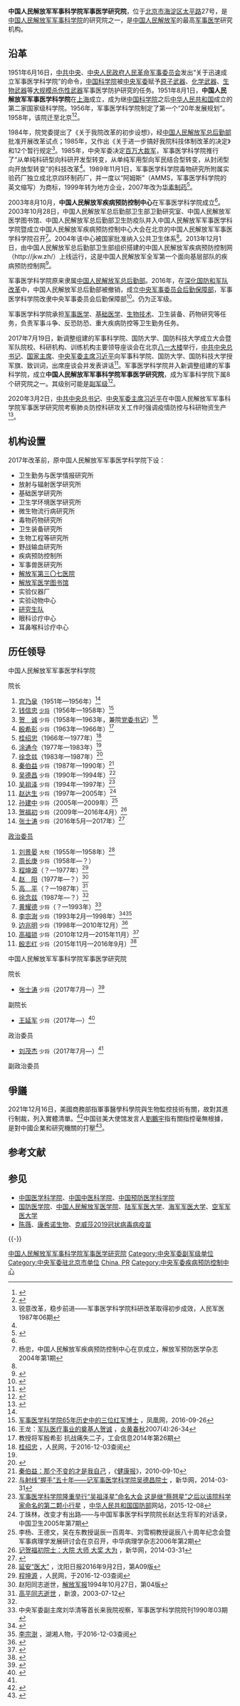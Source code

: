 {{Infobox PRCG|color=darkgreen
|机构名称={{nowrap|中国人民解放军军事科学院}}<br />军事医学研究院
|加挂牌子=中国人民解放军[[疾病预防控制中心|疾病预防控制中心]]
|上级机构=[[中国人民解放军军事科学院|中国人民解放军军事科学院]]
|机构类型=
|军事级别=副军级|nocat
|标志1=China Emblem PLA.svg
|标志1说明=[[中国人民解放军军徽|中国人民解放军军徽]]
|职位1=院长
|人员1=[[张士涛|张士涛]]
|衔级1=[[中国人民解放军少将|少将]]
|职位2=[[政治委员|政治委员]]
|人员2=[[刘茂杰|刘茂杰]]
|衔级2=[[中国人民解放军少将|少将]]
|职位3=
|人员3=
|职位4=
|人员4=
|地址1=[[北京市|北京市]][[海淀区|海淀区]]太平路27号
|image1=Academy of Military Medical Sciences (20210105162327).jpg
|caption1=军事医学研究院本部
|场所2=丰台院
|地址2=[[北京市|北京市]][[丰台区|丰台区]][[东大街_(丰台)|东大街]]20号
|官网={{URL|http://www.bmi.ac.cn}}
|成立时间=2017年
|A={{Flagicon|ROC}} [[國防部軍醫局|國防部軍醫局]]
|a=[[國防醫學院|國防醫學院]]
|B={{Flagicon|PRC}} [[中华人民共和国国家卫生健康委员会|国家卫生健康委员会]]
|b=[[中国医学科学院|中国医学科学院]]
}}

'''中国人民解放军军事科学院军事医学研究院'''，位于[[北京市|北京市]][[海淀区|海淀区]][[太平路_(海淀区)|太平路]]27号，是[[中国人民解放军军事科学院|中国人民解放军军事科学院]]的研究院之一，是[[中国人民解放军|中国人民解放军]]的最高[[军事医学|军事医学]]研究机构。

==沿革==
1951年6月16日，[[中共中央|中共中央]]、[[中央人民政府人民革命军事委员会|中央人民政府人民革命军事委员会]]发出“关于迅速成立军事医学科学院”的命令，[[中国科学院|中国科学院]]被[[中央军委|中央军委]]赋予[[原子武器|原子武器]]、[[化学武器|化学武器]]、[[生物武器|生物武器]]等[[大规模杀伤性武器|大规模杀伤性武器]]军事医学防护研究的任务。1951年8月1日，'''中国人民解放军军事医学科学院'''在[[上海|上海]]成立，成为继[[中国科学院|中国科学院]]之后[[中华人民共和国|中华人民共和国]]成立的第二家国家级科学院。1956年，军事医学科学院制定了第一个“20年发展规划”。1958年，该院迁至北京<ref name=cpc>{{cite web |url= http://cpc.people.com.cn/GB/64093/64387/10830469.html |title=祖国至上—军事医学科学院忠诚履行使命纪实|date=2010-01-24|website=[[中国共产党新闻网|中国共产党新闻网]]|access-date=2016-09-07|archive-date=2018-09-30|archive-url=https://web.archive.org/web/20180930065013/http://cpc.people.com.cn/GB/64093/64387/10830469.html|dead-url=no}}</ref><ref>{{cite web|url=http://health.people.com.cn/GB/26466/232041/index.html |title=人民网专题：庆祝军事医学科学院成立60周年|year=2011|website=人民网|access-date=2016-12-02|archive-date=2020-11-04|archive-url=https://web.archive.org/web/20201104151040/http://health.people.com.cn/GB/26466/232041/index.html|dead-url=no}}</ref>。

1984年，院党委提出了《关于我院改革的初步设想》，经[[中国人民解放军总后勤部|中国人民解放军总后勤部]]批准开展改革试点；1985年，又作出《关于进一步搞好我院科技体制改革的决定》和12个暂行规定<ref>锐意改革，稳步前进——军事医学科学院科研改革取得初步成效，人民军医1987年06期</ref>。1985年，中央军委决定[[百万大裁军|百万大裁军]]，军事医学科学院推行了“从单纯科研型向科研开发型转变，从单纯军用型向军民结合型转变，从封闭型向开放型转变”的科技改革<ref name=cpc/>。1989年11月1日，军事医学科学院毒物研究所附属实验药厂独立成北京四环制药厂，并一度以“阿姆斯”（AMMS，军事医学科学院的英文缩写）为商标，1999年转为地方企业，2007年改为[[华素制药|华素制药]]<ref>{{cite journal|author=陈铮|title=四环医药更名突破同名品牌重围|journal=首都医药|year=2007|issue=17|pages=33-34|publisher=北京市药品监督管理局|issn=2096-8213}}</ref>。

2003年8月10月，'''中国人民解放军疾病预防控制中心'''在军事医学科学院成立<ref name="cpc" />。2003年10月28日，中国人民解放军总后勤部卫生部卫勤研究室、中国人民解放军医学图书馆、中国人民解放军总后勤部卫生防疫队并入中国人民解放军军事医学科学院暨成立中国人民解放军疾病预防控制中心大会在北京的中国人民解放军军事医学科学院召开<ref>杨忠，中国人民解放军疾病预防控制中心在京成立，解放军预防医学杂志2004年第1期</ref>。2004年该中心被国家批准纳入公共卫生体系<ref name=cpc/>。2013年12月1日，由中国人民解放军总后勤部卫生部组织搭建的中国人民解放军疾病预防控制网（<nowiki>http://jkw.zh/</nowiki>）上线运行，这是中国人民解放军全军第一个面向基层部队的疾病预防控制网<ref>{{cite web|url=http://mil.news.sina.com.cn/2013-12-13/0450754618.html|title=中国人民解放军疾病预防控制网开通|date=2013-12-13|website=新浪|access-date=2017-06-24|archive-date=2020-11-04|archive-url=https://web.archive.org/web/20201104160337/http://mil.news.sina.com.cn/2013-12-13/0450754618.html|dead-url=no}}</ref>。

军事医学科学院原来隶属[[中国人民解放军总后勤部|中国人民解放军总后勤部]]。2016年，在[[深化国防和军队改革|深化国防和军队改革]]中，中国人民解放军总后勤部被撤销，成立[[中央军事委员会后勤保障部|中央军事委员会后勤保障部]]，军事医学科学院改隶中央军事委员会后勤保障部<ref>{{cite web|url=http://news.163.com/16/0427/10/BLLEKOHC00014SEH.html|title=质检总局与军事医学科学院签署《公共卫生安全战略合作框架协议》落实军民融合 保卫公共安全|date=2016-04-27|website=网易|archive-url=https://web.archive.org/web/20160913225900/http://news.163.com/16/0427/10/BLLEKOHC00014SEH.html|archive-date=2016-09-13|dead-url=yes|access-date=2016-09-07}}</ref>。仍为正军级。

军事医学科学院承担[[军事医学|军事医学]]、[[基础医学|基础医学]]、[[生物技术|生物技术]]、卫生装备、药物研究等任务，负责军事斗争、反恐防恐、重大疾病防控等卫生勤务任务。

2017年7月19日，新调整组建的军事科学院、国防大学、国防科技大学成立大会暨军队院校、科研机构、训练机构主要领导座谈会在北京[[八一大楼|八一大楼]]举行，[[中国共产党中央委员会总书记|中共中央总书记]]、[[中华人民共和国主席|国家主席]]、[[中国共产党中央军事委员会主席|中央军委主席]][[习近平|习近平]]向军事科学院、国防大学、国防科技大学授军旗、致训词，出席座谈会并发表讲话<ref name="xunci">{{cite web |url = http://news.xinhuanet.com/politics/2017-07/19/c_1121347127.htm|title=习近平向军事科学院、国防大学、国防科技大学授军旗致训词|date=2017-07-19|website=新华网|access-date=2017-09-04|archive-date=2017-07-19|archive-url=https://web.archive.org/web/20170719152606/http://news.xinhuanet.com/politics/2017-07/19/c_1121347127.htm |dead-url=no}}</ref>。军事医学科学院并入新调整组建的军事科学院，成立'''中国人民解放军军事科学院军事医学研究院'''，成为军事科学院下属8个研究院之一。其级别可能是[[副军级|副军级]]<ref name="yanjiuyuan">{{cite web |url=http://www.sohu.com/a/168412197_495232|title=新军事科学院的几个研究院|date=2017-08-30|website=搜狐|access-date=2017-09-04|archive-date=2020-07-20|archive-url=https://web.archive.org/web/20200720143006/https://www.sohu.com/a/168412197_495232|dead-url=no}}</ref>。

2020年3月2日，[[中国共产党中央委员会总书记|中共中央总书记]]、[[中国共产党中央军事委员会主席|中央军委主席]][[习近平|习近平]]在中国人民解放军军事科学院军事医学研究院考察肺炎防控科研攻关工作时强调疫情防控与科研物资生产<ref>{{cite web |title=习近平在北京考察新冠肺炎防控科研攻关工作时强调 协同推进新冠肺炎防控科研攻关 为打赢疫情防控阻击战提供科技支撑-新华网 |url=http://www.xinhuanet.com/politics/leaders/2020-03/02/c_1125652961.htm |access-date=2021-02-05 |website=新华网 |archive-date=2020-12-30 |archive-url=https://web.archive.org/web/20201230181238/http://www.xinhuanet.com/politics/leaders/2020-03/02/c_1125652961.htm }}</ref>。

==机构设置==
2017年改革前，原中国人民解放军军事医学科学院下设：
* 卫生勤务与医学情报研究所
* 放射与辐射医学研究所
* 基础医学研究所
* 卫生学环境医学研究所
* 微生物流行病研究所
* 毒物药物研究所
* 卫生装备研究所
* 生物工程等研究所
* 野战输血研究所
* 疾病预防控制所
* 军事兽医研究所
* [[中国人民解放军第三〇七医院|解放军第三〇七医院]]
* [[中国人民解放军医学图书馆|解放军医学图书馆]]
* 实验仪器厂
* 实验动物中心
* [[研究生院|研究生队]]
* 眼科诊疗中心
* 耳鼻喉科诊疗中心

==历任领导==
;中国人民解放军军事医学科学院
{{col-begin}}
{{col-2}}
; 院长
# [[宫乃泉|宫乃泉]]（1951年—1956年）<ref name="cpc" />
# [[钱信忠|钱信忠]] <small>[[中国人民解放军少将|少将]]</small>（1956年—1958年）<ref name="sanwei">[http://news.ifeng.com/a/20160926/50024429_1.shtml 军事医学科学院65年历史中的三位红军博士] {{Wayback|url=http://news.ifeng.com/a/20160926/50024429_1.shtml |date=20190511104315 }}，凤凰网，2016-09-26</ref>
# [[贺诚_(中将)|贺　诚]] <small>少将</small>（1958年—1963年，兼院[[党委书记|党委书记]]）<ref>王龙：[http://cpc.people.com.cn/GB/64162/64172/64915/5767301.html 军队医疗事业的奠基人贺诚] {{Wayback|url=http://cpc.people.com.cn/GB/64162/64172/64915/5767301.html |date=20201025024546 }}，[[炎黄春秋|炎黄春秋]]2007(4):26-34</ref>
# [[殷希彭|殷希彭]] <small>少将</small>（1963年—1966年）<ref>教授将军殷希彭 抗战痛失二子，工会信息2014年第26期</ref>
# [[桂绍忠|桂绍忠]]（1966年—1977年）<ref>[http://dangshi.people.com.cn/GB/165617/165618/166491/167909/12288468.html 桂绍忠] {{Wayback|url=http://dangshi.people.com.cn/GB/165617/165618/166491/167909/12288468.html |date=20180930035908 }}，人民网，于2016-12-03查阅</ref>
# [[涂通今|涂通今]]（1977年—1983年）<ref name="sanwei" />
# [[徐念兹|徐念兹]]（1983年—1987年）<ref name="xunz">{{Cite web|title=徐念兹同志逝世|url=http://mil.news.sina.com.cn/2013-12-22/0410756109.html|accessdate=2020-07-27|work=mil.news.sina.com.cn|archive-date=2020-11-04|archive-url=https://web.archive.org/web/20201104154559/http://mil.news.sina.com.cn/2013-12-22/0410756109.html|dead-url=no}}</ref>
# [[秦伯益|秦伯益]] <small>少将</small>（1987年—1990年）<ref>[http://www.jkb.com.cn/xunyiwenyao/other/2010/0910/13093.html 秦伯益：那个不变的才是我自己] {{Wayback|url=http://www.jkb.com.cn/xunyiwenyao/other/2010/0910/13093.html |date=20190904025719 }}，《[[健康报|健康报]]》，2010-09-10</ref>
# [[吴德昌|吴德昌]] <small>少将</small>（1990年—1994年）<ref>[http://news.xinhuanet.com/mil/2014-03/31/c_126336674.htm 与射线“握手”五十年——记军事医学科学院吴德昌院士] {{Wayback|url=http://news.xinhuanet.com/mil/2014-03/31/c_126336674.htm |date=20170222070705 }}，新华网，2014-03-31</ref>
# [[吴祖泽|吴祖泽]] <small>少将</small>（1994年—1997年）<ref>[http://www.mod.gov.cn/hospital/2015-12/08/content_4631958.htm 军事医学科学院隆重举行“吴祖泽星”命名大会 这是继“蔡翘星”之后以该院科学家命名的第二颗小行星] {{Wayback|url=http://www.mod.gov.cn/hospital/2015-12/08/content_4631958.htm |date=20181007012141 }}，[[中华人民共和国国防部|中华人民共和国国防部]]网站，2015-12-08</ref>
# [[赵达生|赵达生]] <small>少将</small>（1997年—2005年）<ref>丁珠林，改变才有出路——与中国军事医学科学院院长赵达生将军的对话录，中国卫生2005年第7期</ref>
# [[孙建中|孙建中]] <small>少将</small>（2005年—2009年）<ref>李杨、王德文，吴在东教授诞辰一百周年、刘雪桐教授诞辰八十周年纪念会暨军事病理学发展研讨会在京召开，中华病理学杂志2006年第2期</ref>
# [[贺福初|贺福初]] <small>少将</small>（2009年—2016年4月）<ref>[http://news.xinhuanet.com/mil/2014-03/31/c_126336759.htm 记贺福初院士：大院 大师 大奖 大为] {{Wayback|url=http://news.xinhuanet.com/mil/2014-03/31/c_126336759.htm |date=20170222080436 }}，新华网，2014-03-31</ref>
# [[张士涛|张士涛]] <small>少将</small>（2016年5月—2017年）<ref>{{cite web|title=第四军医大学原校长张士涛少将转任军事医学科学院院长|url=http://www.thepaper.cn/newsDetail_forward_1466527|publisher=[[澎湃新闻|澎湃新闻]]|accessdate=2016-09-04|archive-date=2020-11-04|archive-url=https://web.archive.org/web/20201104144907/http://www.thepaper.cn/newsDetail_forward_1466527|dead-url=no}}</ref>
{{col-2}}

; [[政治委员|政治委员]]
# [[刘景晏|刘景晏]] <small>大校</small>（1955年—1958年）<ref>[http://epaper.syd.com.cn/syrb/html/2016-09/02/content_31658.htm?div=1 延安“医大”] {{Wayback|url=http://epaper.syd.com.cn/syrb/html/2016-09/02/content_31658.htm?div=1 |date=20161203123224 }}，沈阳日报2016年9月2日，第A09版</ref>
# [[周长庚|周长庚]] <small>少将</small>（1958年—？）
# [[程坤源|程坤源]]（？—1977年）<ref>[http://dangshi.people.com.cn/GB/165617/165618/166491/167909/12292002.html 程坤源] {{Wayback|url=http://dangshi.people.com.cn/GB/165617/165618/166491/167909/12292002.html |date=20180930095602 }}，人民网，于2016-12-03查阅</ref>
# [[赵阳|赵　阳]]（1977年—？）<ref>赵阳同志逝世，[[解放军报|解放军报]]1994年10月27日，第04版</ref>
# [[高平_(人物)|高　平]]（？—1987年）<ref>[http://news.sina.com.cn/c/2003-07-12/0722365328s.shtml 高平同志逝世] {{Wayback|url=http://news.sina.com.cn/c/2003-07-12/0722365328s.shtml |date=20201104183255 }}，新浪，2003-07-12</ref>
# [[徐念兹|徐念兹]]（1987年—？）<ref name="xunz" />
# [[黄耀德|黄耀德]] <small>少将</small>（？—1993年）<ref>中央军委副主席刘华清等首长来我院视察，军事医学科学院院刊1990年03期</ref>
# [[李宗澍|李宗澍]] <small>少将</small>（1993年2月—1998年）<ref>{{Cite web|title=我国军事医学20年发展的启示_光明日报_光明网|url=http://www.gmw.cn/01gmrb/1999-02/11/GB/17965%5EGM8-1107.HTM|accessdate=2020-07-27|work=www.gmw.cn|archive-date=2020-11-04|archive-url=https://web.archive.org/web/20201104173142/http://www.gmw.cn/01gmrb/1999-02/11/GB/17965%5EGM8-1107.HTM|dead-url=no}}</ref><ref>[http://www.library.hn.cn/hxrw/xdrw/jfj/lizongshu.htm 李宗澍] {{Wayback|url=http://www.library.hn.cn/hxrw/xdrw/jfj/lizongshu.htm |date=20181002225049 }}，湖湘人物，于2016-12-03查阅</ref>
# [[边兆明|边兆明]] <small>少将</small>（1998年—2010年12月）<ref>{{Cite web |url=http://cpc.people.com.cn/GB/64093/117005/13024201.html |title=王儒林会见边兆明贺福初一行，中国共产党新闻网，2010-10-22 |accessdate=2016-12-02 |archive-date=2019-05-12 |archive-url=https://web.archive.org/web/20190512144316/http://cpc.people.com.cn/GB/64093/117005/13024201.html |dead-url=no }}</ref>
# [[高福锁|高福锁]] <small>少将</small>（2010年12月—2015年11月）<ref>{{cite web|title=殷志红 调任军事医学科学院政委，接替高福锁少将|url=http://www.thepaper.cn/newsDetail_forward_1403224|publisher=澎湃新闻|accessdate=2016-09-04|archive-date=2020-11-04|archive-url=https://web.archive.org/web/20201104182648/http://www.thepaper.cn/newsDetail_forward_1403224|dead-url=no}}</ref>
# [[殷志红|殷志红]] <small>少将</small>（2015年11月—2016年9月）<ref>{{cite web|accessdate=2016-09-12|url=http://www.thepaper.cn/newsDetail_forward_1528473|title=李士生、殷志红分别担任武汉联勤保障基地首任司令员、政委|publisher=澎湃新闻|archive-date=2020-11-04|archive-url=https://web.archive.org/web/20201104121700/http://www.thepaper.cn/newsDetail_forward_1528473|dead-url=no}}</ref>
{{col-end}}

;中国人民解放军军事科学院军事医学研究院
{{col-begin}}
{{col-2}}
; 院长
*[[张士涛|张士涛]] <small>少将</small>（2017年7月—）<ref>{{Cite web|url=http://m.xinhuanet.com/mil/2017-09/08/c_129699624.htm|title=我军事医学专家组援助塞军建成传染病监测系统|date=2017-09-08|publisher=新华网|accessdate=2018-03-02|archive-date=2018-03-03|archive-url=https://web.archive.org/web/20180303052007/http://m.xinhuanet.com/mil/2017-09/08/c_129699624.htm|dead-url=no}}</ref>

; 副院长
*[[王延军|王延军]] <small>少将</small>（2017年—）<ref>{{Cite web|url=http://www.gzcdc.org.cn/news/view.aspx?id=3020|title=解放军军事科学院军事医学研究院、广州市疾病预防控制中心、广州市第八人民医院和广州市达瑞生物技术股份有限公司军民合作项目协商会顺利进行|date=2017-10-27|publisher=广州市疾病预防控制中心|accessdate=2018-03-02|archive-date=2019-05-12|archive-url=https://web.archive.org/web/20190512183920/http://www.gzcdc.org.cn/news/view.aspx?id=3020|dead-url=no}}</ref>

{{col-2}}
; 政治委员
*[[刘茂杰|刘茂杰]] <small>少将</small>（2017年7月—）<ref name=yanjiuyuan/>

; 副政治委员

{{col-end}}

== 爭議 ==
2021年12月16日，美國商務部指軍事醫學科學院與生物監控技術有關，故對其進行制裁，列入實體清單。<ref>{{cite news |title=美制裁中國34單位 涉解放軍醫學機構一港企 - 20211217 - 中國 |url=https://news.mingpao.com/pns/%E4%B8%AD%E5%9C%8B/article/20211217/s00013/1639677694075/%E7%BE%8E%E5%88%B6%E8%A3%81%E4%B8%AD%E5%9C%8B34%E5%96%AE%E4%BD%8D-%E6%B6%89%E8%A7%A3%E6%94%BE%E8%BB%8D%E9%86%AB%E5%AD%B8%E6%A9%9F%E6%A7%8B%E4%B8%80%E6%B8%AF%E4%BC%81 |accessdate=2021-12-19 |work=明報新聞網 |date=2021年12月17日 |language=zh-hant |archive-date=2021-12-19 |archive-url=https://web.archive.org/web/20211219142628/https://news.mingpao.com/pns/%E4%B8%AD%E5%9C%8B/article/20211217/s00013/1639677694075/%E7%BE%8E%E5%88%B6%E8%A3%81%E4%B8%AD%E5%9C%8B34%E5%96%AE%E4%BD%8D-%E6%B6%89%E8%A7%A3%E6%94%BE%E8%BB%8D%E9%86%AB%E5%AD%B8%E6%A9%9F%E6%A7%8B%E4%B8%80%E6%B8%AF%E4%BC%81 }}</ref>中国驻美大使馆发言人[[劉鵬宇|劉鵬宇]]指有關指控毫無根據，是對中國企業和研究機關的打壓<ref>{{cite news |author1=Ellen Nakashima and  Aaron Schaffer |title=Biden administration places top Chinese military institute on export blacklist over its use of surveillance, ‘brain-control’ technology |url=https://www.washingtonpost.com/business/2021/12/16/china-entity-list-military-institute-added/ |accessdate=2021-12-19 |work=Washington Post |date=December 16, 2021 |archive-date=2021-12-17 |archive-url=https://web.archive.org/web/20211217064532/https://www.washingtonpost.com/business/2021/12/16/china-entity-list-military-institute-added/ }}</ref>。

== 参考文献 ==
{{Reflist|35em}}

== 参见 ==
{{Portal|中华人民共和国|军事|医学|北京|2019冠状病毒病}}
* [[中国医学科学院|中国医学科学院]]、[[中国中医科学院|中国中医科学院]]、[[中国疾病预防控制中心|中国预防医学科学院]]
* [[国防医学院|国防医学院]]、[[中国人民解放军医学院|中国人民解放军医学院]]、[[中国人民解放军陆军军医大学|陆军军医大学]]、[[中国人民解放军海军军医大学|海军军医大学]]、[[中国人民解放军空军军医大学|空军军医大学]]
* [[陈薇|陈薇]]、[[康希诺生物|康希诺生物]]、[[克威莎2019冠状病毒病疫苗|克威莎2019冠状病毒病疫苗]]

{{-}}
{{2019冠状病毒病中国大陆疫情}}

[[Category:中国人民解放军军事科学院军事医学研究院|]]
[[Category:中央军委副军级单位|Category:中央军委副军级单位]]
[[Category:中央军委驻北京市单位|Category:中央军委驻北京市单位]]
[[Category:医学科学院|China, PR]]
[[Category:中央军委疾病预防控制中心|Category:中央军委疾病预防控制中心]]